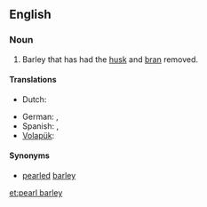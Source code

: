 ==English==

===Noun===
{{en-noun|head=[[pearl]] [[barley]]|-}}
# Barley that has had the [[husk]] and [[bran]] removed.

====Translations====
{{trans-top}}
* Dutch: {{t+|nl|gort|m}}
{{trans-mid}}
* German: {{t-|de|Graupen|f-p}}, {{t-|de|Perlgraupen|f-p}}
* Spanish: {{t+|es|mote|m}}, {{t-|es|mote de trigo|m}}
* [[Volapük]]: {{t-|vo|pärlatahod}}
{{trans-bottom}}
====Synonyms====
*[[pearled]] [[barley]]

[[et:pearl barley]]